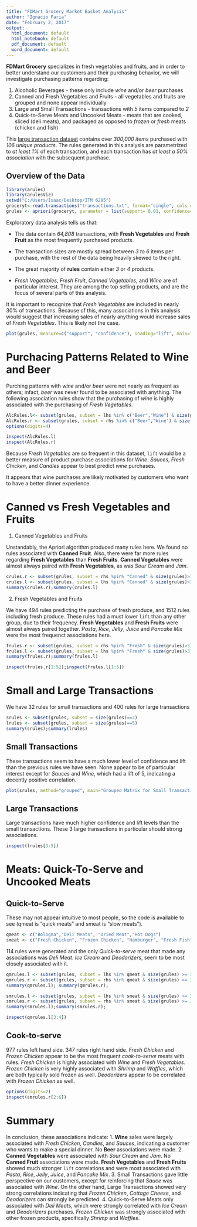 ---
title: "FDMart Grocery Market Basket Analysis"
author: "Ignacio Faria"
date: "February 2, 2017"
output:
  html_document: default
  html_notebook: default
  pdf_document: default
  word_document: default
---

**FDMart Grocery** specializes in fresh vegetables and fruits, and in order to better understand our customers and their purchasing behavior, we will investigate purchasing patterns regarding:

1. Alcoholic Beverages - these only include *wine* and/or *beer* purchases
2. Canned and Fresh Vegetables and Fruits - all vegetables and fruits are grouped and none appear individually
3. Large and Small Transactions - transactions with *5* items compared to *2*
4. Quick-to-Serve Meats and Uncooked Meats - meats that are cooked, sliced (deli meats), and packaged as opposed to *frozen* or *fresh* meats (chicken and fish)

This [large transaction dataset](https://bb.csueastbay.edu/bbcswebdav/pid-2386200-dt-content-rid-5479622_1/courses/20171_ITM_6285_01_1/transactions.txt) contains over *300,000 items* purchased with *106 unique products*. The rules generated in this analysis are parametrized to *at least 1%* of each transaction, and each transaction has *at least a 50% association* with the subsequent purchase.

## Overview of the Data
```{r Overview of the Data, message=FALSE, warning=FALSE, include=FALSE}
library(arules)
library(arulesViz)
setwd("C:/Users/Isaac/Desktop/ITM 6285")
groceryt<-read.transactions("transactions.txt", format="single", cols = c(1,2), sep=",")
grules <- apriori(groceryt, parameter = list(support= 0.01, confidence=0.5))
```

Exploratory data analysis tells us that:

* The data contain *64,808* transactions, with **Fresh Vegetables** and **Fresh Fruit** as the most frequently purchased products.

* The transaction sizes are mostly spread between *3 to 6* items per purchase, with the rest of the data being heavily skewed to the right.

* The great majority of **rules** contain either *3* or *4* products.

* *Fresh Vegetables*, *Fresh Fruit*, *Canned Vegetables*, and *Wine* are of particular interest. They are among the top selling products, and are the focus of several parts of this analysis.

It is important to recognize that *Fresh Vegetables* are included in nearly 30% of transactions. Because of this, many associations in this analysis would suggest that increasing sales of nearly anything would increase sales of *Fresh Vegetables*. This is likely not the case.

```{r, echo=FALSE, message=FALSE, warning=FALSE, fig.height=3, fig.width=5, fig.align='center'}
plot(grules, measure=c("support", "confidence"), shading="lift", main="Grocery Association Rules (7501 Rules)", col=rainbow(max(size(grules))))
```

# Purchacing Patterns Related to Wine and Beer

Purching patterns with *wine* and/or *beer* were not nearly as frequent as others; infact, *beer* was never found to be associated with anything. The following association rules show that the purchasing of *wine* is highly associated with the purchasing of *Fresh Vegetables*.

```{r Wine and Beer, echo=FALSE, message=FALSE, warning=FALSE}
AlcRules.l<- subset(grules, subset = lhs %in% c("Beer","Wine") & size(grules) >= 1)
AlcRules.r <- subset(grules, subset = rhs %in% c("Beer","Wine") & size(grules) >= 1)
options(digits=4)
```
```{r Wine and Beer Inspection, echo=FALSE, fig.align="center", out.width='80%'}
inspect(AlcRules.l)
inspect(AlcRules.r)
```

Because *Fresh Vegetables* are so frequent in this dataset, `lift` would be a better measure of product purchase associations for *Wine*.  *Sauces*, *Fresh Chicken*, and *Candles* appear to best predict *wine* purchases.  

It appears that wine purchases are likely motivated by customers who want to have a better dinner experience.

# Canned vs Fresh Vegetables and Fruits

1) Canned Vegetables and Fruits

Unstandably, the Apriori algorithm produced many rules here. We found no rules associated with **Canned Fruit**. Also, there were far more rules regarding **Fresh Vegetables** than **Fresh Fruits**.  **Canned Vegetables** were almost always paired with **Fresh Vegetables**, as was *Sour Cream* and *Jam*.

```{r, message=FALSE, warning=FALSE, include=FALSE}
crules.r <- subset(grules, subset = rhs %pin% "Canned" & size(grules)>3)
crules.l <- subset(grules, subset = lhs %pin% "Canned" & size(grules)>3)
summary(crules.r);summary(crules.l)
```

2) Fresh Vegetables and Fruits

We have 494 rules predicting the purchase of fresh produce, and 1512 rules including fresh produce. These rules had a must lower `lift` than any other group, due to their frequency. **Fresh Vegetables** and **Fresh Fruits** were almost always paired together. *Pasta*, *Rice*, *Jelly*, *Juice* and *Pancake Mix* were the most frequenct associations here.


```{r, message=FALSE, warning=FALSE, include=FALSE}
frules.r <- subset(grules, subset = rhs %pin% "Fresh" & size(grules)>3)
frules.l <- subset(grules, subset = lhs %pin% "Fresh" & size(grules)>3)
summary(frules.r);summary(frules.l)
```

```{r, echo=FALSE}
inspect(frules.r[1:5]);inspect(frules.l[1:5])
```


# Small and Large Transactions

We have 32 rules for small transactions and 400 rules for large transactions
```{r, include=FALSE}
srules <- subset(grules, subset = size(grules)==2)
lrules <- subset(grules, subset = size(grules)==5)
summary(srules);summary(lrules)
```

## Small Transactions

These transactions seem to have a much lower level of confidence and lift than the previous rules we have seen. None appear to be of particular interest except for *Sauces* and *Wine*, which had a lift of 5, indicating a decently positive correlation.

```{r, echo=FALSE}
plot(srules, method="grouped", main="Grouped Matrix for Small Transaction Rules")
```


## Large Transactions

Large transactions have much higher confidence and lift levels than the small transactions. These 3 large transactions in particular should strong associations.

```{r}
inspect(lrules[3:5])
```


# Meats: Quick-To-Serve and Uncooked Meats
## Quick-to-Serve
These may not appear intuitive to most people, so the code is available to see (qmeat is "quick meats" and smeat is "slow meats").

```{r}
qmeat <- c("Bologna","Deli Meats", "Dried Meat","Hot Dogs")
smeat <- c("Fresh Chicken", "Frozen Chicken", "Hamburger", "Fresh Fish")
```

114 rules were generated and the only *Quick-to-serve* meat that made any associations was *Deli Meat*. *Ice Cream* and *Deodorizers*, seem to be most closely associated with it.

```{r, message=FALSE, warning=FALSE, include=FALSE}
qmrules.l <- subset(grules, subset = lhs %in% qmeat & size(grules) >= 3)
qmrules.r <- subset(grules, subset = rhs %in% qmeat & size(grules) >= 3)
summary(qmrules.l); summary(qmrules.r);

smrules.l <- subset(grules, subset = lhs %in% smeat & size(grules) >= 3)
smrules.r <- subset(grules, subset = rhs %in% smeat & size(grules) >= 3)
summary(smrules.l);summary(smrules.r);
```

```{r, echo=FALSE, message=FALSE, warning=FALSE}
inspect(qmrules.l[3:4])
```

## Cook-to-serve

977 rules left hand side. 347 rules right hand side. *Fresh Chicken* and *Frozen Chicken* appear to be the most frequent *cook-to-serve* meats with rules. *Fresh Chicken* is highly associated with *Wine* and *Fresh Vegetables*.  *Frozen Chicken* is very highly associated with *Shrimp* and *Waffles*, which are both typically sold frozen as well.  *Deodorizers* appear to be correlated with *Frozen Chicken* as well.
```{r, echo=FALSE, fig.width=7}
options(digits=2)
inspect(smrules.r[2:6])
```
# Summary
In conclusion, these associations indicate:
1. **Wine** sales were largely associated with *Fresh Chicken*, *Candles*, and *Sauces*, indicating a customer who wants to make a special dinner. No **Beer** associations were made.
2. **Canned Vegetables** were associated with *Sour Cream* and *Jam*. No **Canned Fruit** associations were made.  **Fresh Vegetables** and **Fresh Fruits** showed much stronger `lift` correlations and were most associated with *Pasta*, *Rice*, *Jelly*, *Juice*, and *Pancake Mix*.
3. Small Transactions gave little perspective on our customers, except for reinforcing that *Sauce* was associated with *Wine*. On the other hand, Large Transactions showed very strong correlations indicating that *Frozen Chicken*, *Cottage Cheese*, and *Deodorizers* can strongly be predicted.
4. Quick-to-Serve Meats only associated with *Deli Meats*, which were strongly correlated with *Ice Cream* and *Deodorizers* purchases.  *Frozen Chicken* was strongly associated with other frozen products, specifically *Shrimp* and *Waffles*.